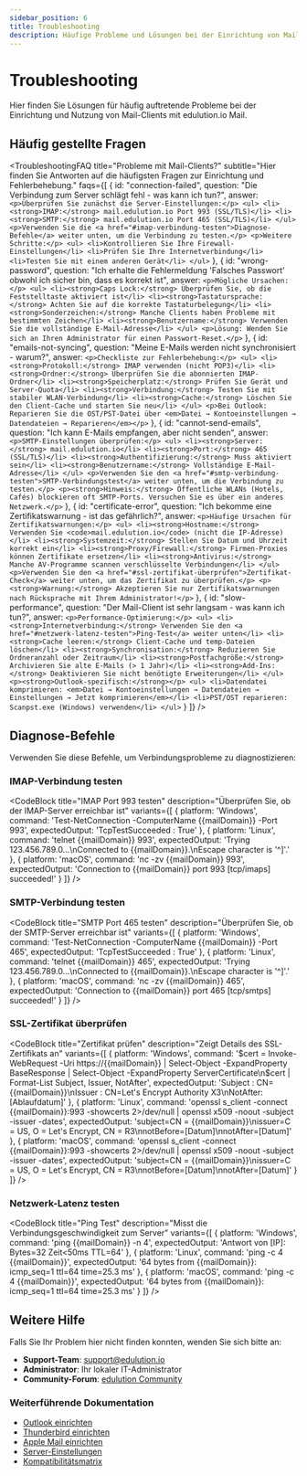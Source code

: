 ```yaml
---
sidebar_position: 6
title: Troubleshooting
description: Häufige Probleme und Lösungen bei der Einrichtung von Mail-Clients
---
```



# Troubleshooting

Hier finden Sie Lösungen für häufig auftretende Probleme bei der Einrichtung und Nutzung von Mail-Clients mit edulution.io Mail.

## Häufig gestellte Fragen

<TroubleshootingFAQ
  title="Probleme mit Mail-Clients?"
  subtitle="Hier finden Sie Antworten auf die häufigsten Fragen zur Einrichtung und Fehlerbehebung."
  faqs={[
    {
      id: "connection-failed",
      question: "Die Verbindung zum Server schlägt fehl - was kann ich tun?",
      answer: `
        <p>Überprüfen Sie zunächst die Server-Einstellungen:</p>
        <ul>
          <li><strong>IMAP:</strong> mail.edulution.io Port 993 (SSL/TLS)</li>
          <li><strong>SMTP:</strong> mail.edulution.io Port 465 (SSL/TLS)</li>
        </ul>
        <p>Verwenden Sie die <a href="#imap-verbindung-testen">Diagnose-Befehle</a> weiter unten, um die Verbindung zu testen.</p>
        <p>Weitere Schritte:</p>
        <ul>
          <li>Kontrollieren Sie Ihre Firewall-Einstellungen</li>
          <li>Prüfen Sie Ihre Internetverbindung</li>
          <li>Testen Sie mit einem anderen Gerät</li>
        </ul>
      `
    },
    {
      id: "wrong-password",
      question: "Ich erhalte die Fehlermeldung 'Falsches Passwort' obwohl ich sicher bin, dass es korrekt ist",
      answer: `
        <p>Mögliche Ursachen:</p>
        <ul>
          <li><strong>Caps Lock:</strong> Überprüfen Sie, ob die Feststelltaste aktiviert ist</li>
          <li><strong>Tastatursprache:</strong> Achten Sie auf die korrekte Tastaturbelegung</li>
          <li><strong>Sonderzeichen:</strong> Manche Clients haben Probleme mit bestimmten Zeichen</li>
          <li><strong>Benutzername:</strong> Verwenden Sie die vollständige E-Mail-Adresse</li>
        </ul>
        <p>Lösung: Wenden Sie sich an Ihren Administrator für einen Passwort-Reset.</p>
      `
    },
    {
      id: "emails-not-syncing",
      question: "Meine E-Mails werden nicht synchronisiert - warum?",
      answer: `
        <p>Checkliste zur Fehlerbehebung:</p>
        <ul>
          <li><strong>Protokoll:</strong> IMAP verwenden (nicht POP3)</li>
          <li><strong>Ordner:</strong> Überprüfen Sie die abonnierten IMAP-Ordner</li>
          <li><strong>Speicherplatz:</strong> Prüfen Sie Gerät und Server-Quota</li>
          <li><strong>Verbindung:</strong> Testen Sie mit stabiler WLAN-Verbindung</li>
          <li><strong>Cache:</strong> Löschen Sie den Client-Cache und starten Sie neu</li>
        </ul>
        <p>Bei Outlook: Reparieren Sie die OST/PST-Datei über <em>Datei → Kontoeinstellungen → Datendateien → Reparieren</em></p>
      `
    },
    {
      id: "cannot-send-emails",
      question: "Ich kann E-Mails empfangen, aber nicht senden",
      answer: `
        <p>SMTP-Einstellungen überprüfen:</p>
        <ul>
          <li><strong>Server:</strong> mail.edulution.io</li>
          <li><strong>Port:</strong> 465 (SSL/TLS)</li>
          <li><strong>Authentifizierung:</strong> Muss aktiviert sein</li>
          <li><strong>Benutzername:</strong> Vollständige E-Mail-Adresse</li>
        </ul>
        <p>Verwenden Sie den <a href="#smtp-verbindung-testen">SMTP-Verbindungstest</a> weiter unten, um die Verbindung zu testen.</p>
        <p><strong>Hinweis:</strong> Öffentliche WLANs (Hotels, Cafés) blockieren oft SMTP-Ports. Versuchen Sie es über ein anderes Netzwerk.</p>
      `
    },
    {
      id: "certificate-error",
      question: "Ich bekomme eine Zertifikatswarnung - ist das gefährlich?",
      answer: `
        <p>Häufige Ursachen für Zertifikatswarnungen:</p>
        <ul>
          <li><strong>Hostname:</strong> Verwenden Sie <code>mail.edulution.io</code> (nicht die IP-Adresse)</li>
          <li><strong>Systemzeit:</strong> Stellen Sie Datum und Uhrzeit korrekt ein</li>
          <li><strong>Proxy/Firewall:</strong> Firmen-Proxies können Zertifikate ersetzen</li>
          <li><strong>Antivirus:</strong> Manche AV-Programme scannen verschlüsselte Verbindungen</li>
        </ul>
        <p>Verwenden Sie den <a href="#ssl-zertifikat-überprüfen">Zertifikat-Check</a> weiter unten, um das Zertifikat zu überprüfen.</p>
        <p><strong>Warnung:</strong> Akzeptieren Sie nur Zertifikatswarnungen nach Rücksprache mit Ihrem Administrator!</p>
      `
    },
    {
      id: "slow-performance",
      question: "Der Mail-Client ist sehr langsam - was kann ich tun?",
      answer: `
        <p>Performance-Optimierung:</p>
        <ul>
          <li><strong>Internetverbindung:</strong> Verwenden Sie den <a href="#netzwerk-latenz-testen">Ping-Test</a> weiter unten</li>
          <li><strong>Cache leeren:</strong> Client-Cache und temp-Dateien löschen</li>
          <li><strong>Synchronisation:</strong> Reduzieren Sie Ordneranzahl oder Zeitraum</li>
          <li><strong>Postfachgröße:</strong> Archivieren Sie alte E-Mails (> 1 Jahr)</li>
          <li><strong>Add-Ins:</strong> Deaktivieren Sie nicht benötigte Erweiterungen</li>
        </ul>
        <p><strong>Outlook-spezifisch:</strong></p>
        <ul>
          <li>Datendatei komprimieren: <em>Datei → Kontoeinstellungen → Datendateien → Einstellungen → Jetzt komprimieren</em></li>
          <li>PST/OST reparieren: Scanpst.exe (Windows) verwenden</li>
        </ul>
      `
    }
  ]}
/>

## Diagnose-Befehle

Verwenden Sie diese Befehle, um Verbindungsprobleme zu diagnostizieren:

### IMAP-Verbindung testen

<CodeBlock
  title="IMAP Port 993 testen"
  description="Überprüfen Sie, ob der IMAP-Server erreichbar ist"
  variants={[
    {
      platform: 'Windows',
      command: 'Test-NetConnection -ComputerName {{mailDomain}} -Port 993',
      expectedOutput: 'TcpTestSucceeded : True'
    },
    {
      platform: 'Linux',
      command: 'telnet {{mailDomain}} 993',
      expectedOutput: 'Trying 123.456.789.0...\nConnected to {{mailDomain}}.\nEscape character is \'^]\'.'
    },
    {
      platform: 'macOS',
      command: 'nc -zv {{mailDomain}} 993',
      expectedOutput: 'Connection to {{mailDomain}} port 993 [tcp/imaps] succeeded!'
    }
  ]}
/>

### SMTP-Verbindung testen

<CodeBlock
  title="SMTP Port 465 testen"
  description="Überprüfen Sie, ob der SMTP-Server erreichbar ist"
  variants={[
    {
      platform: 'Windows',
      command: 'Test-NetConnection -ComputerName {{mailDomain}} -Port 465',
      expectedOutput: 'TcpTestSucceeded : True'
    },
    {
      platform: 'Linux',
      command: 'telnet {{mailDomain}} 465',
      expectedOutput: 'Trying 123.456.789.0...\nConnected to {{mailDomain}}.\nEscape character is \'^]\'.'
    },
    {
      platform: 'macOS',
      command: 'nc -zv {{mailDomain}} 465',
      expectedOutput: 'Connection to {{mailDomain}} port 465 [tcp/smtps] succeeded!'
    }
  ]}
/>

### SSL-Zertifikat überprüfen

<CodeBlock
  title="Zertifikat prüfen"
  description="Zeigt Details des SSL-Zertifikats an"
  variants={[
    {
      platform: 'Windows',
      command: '$cert = Invoke-WebRequest -Uri https://{{mailDomain}} | Select-Object -ExpandProperty BaseResponse | Select-Object -ExpandProperty ServerCertificate\n$cert | Format-List Subject, Issuer, NotAfter',
      expectedOutput: 'Subject : CN={{mailDomain}}\nIssuer  : CN=Let\'s Encrypt Authority X3\nNotAfter: [Ablaufdatum]'
    },
    {
      platform: 'Linux',
      command: 'openssl s_client -connect {{mailDomain}}:993 -showcerts 2>/dev/null | openssl x509 -noout -subject -issuer -dates',
      expectedOutput: 'subject=CN = {{mailDomain}}\nissuer=C = US, O = Let\'s Encrypt, CN = R3\nnotBefore=[Datum]\nnotAfter=[Datum]'
    },
    {
      platform: 'macOS',
      command: 'openssl s_client -connect {{mailDomain}}:993 -showcerts 2>/dev/null | openssl x509 -noout -subject -issuer -dates',
      expectedOutput: 'subject=CN = {{mailDomain}}\nissuer=C = US, O = Let\'s Encrypt, CN = R3\nnotBefore=[Datum]\nnotAfter=[Datum]'
    }
  ]}
/>

### Netzwerk-Latenz testen

<CodeBlock
  title="Ping Test"
  description="Misst die Verbindungsgeschwindigkeit zum Server"
  variants={[
    {
      platform: 'Windows',
      command: 'ping {{mailDomain}} -n 4',
      expectedOutput: 'Antwort von [IP]: Bytes=32 Zeit<50ms TTL=64'
    },
    {
      platform: 'Linux',
      command: 'ping -c 4 {{mailDomain}}',
      expectedOutput: '64 bytes from {{mailDomain}}: icmp_seq=1 ttl=64 time=25.3 ms'
    },
    {
      platform: 'macOS',
      command: 'ping -c 4 {{mailDomain}}',
      expectedOutput: '64 bytes from {{mailDomain}}: icmp_seq=1 ttl=64 time=25.3 ms'
    }
  ]}
/>

## Weitere Hilfe

Falls Sie Ihr Problem hier nicht finden konnten, wenden Sie sich bitte an:

- **Support-Team**: [support@edulution.io](mailto:support@edulution.io)
- **Administrator**: Ihr lokaler IT-Administrator
- **Community-Forum**: [edulution Community](https://ask.linuxmuster.net/c/edulution/63)

### Weiterführende Dokumentation

- [Outlook einrichten](./outlook)
- [Thunderbird einrichten](./thunderbird)
- [Apple Mail einrichten](./apple-mail)
- [Server-Einstellungen](./server-settings)
- [Kompatibilitätsmatrix](./compatibility-matrix)
